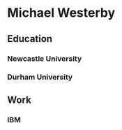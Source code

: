 # Michael Westerby

## Education

### Newcastle University

### Durham University

## Work 

### IBM